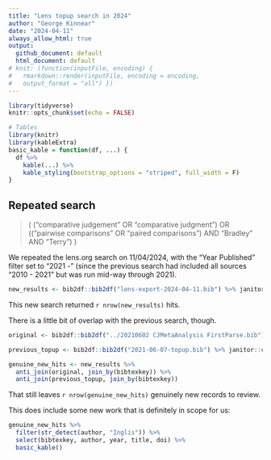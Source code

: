 ```yaml
---
title: "Lens topup search in 2024"
author: "George Kinnear"
date: "2024-04-11"
always_allow_html: true
output:
  github_document: default
  html_document: default
# knit: (function(inputFile, encoding) {
#   rmarkdown::render(inputFile, encoding = encoding,
#   output_format = "all") })
---
```


```r
library(tidyverse)
knitr::opts_chunk$set(echo = FALSE)

# Tables
library(knitr)
library(kableExtra)
basic_kable = function(df, ...) {
  df %>% 
    kable(...) %>%
    kable_styling(bootstrap_options = "striped", full_width = F)
}
```

## Repeated search

> (
>  ("comparative judgement" OR "comparative judgment")
>  OR
>  (("pairwise comparisons" OR "paired comparisons") AND "Bradley" AND "Terry")
> )

We repeated the lens.org search on 11/04/2024, with the "Year Published" filter set to "2021 - " (since the previous search had included all sources "2010 - 2021" but was run mid-way through 2021).

```r
new_results <- bib2df::bib2df("lens-export-2024-04-11.bib") %>% janitor::clean_names()
```

This new search returned `r nrow(new_results)` hits.

There is a little bit of overlap with the previous search, though.

```r
original <- bib2df::bib2df("../20210602 CJMetaAnalysis FirstParse.bib") %>% janitor::clean_names()

previous_topup <- bib2df::bib2df("2021-06-07-topup.bib") %>% janitor::clean_names()
```
```r
genuine_new_hits <- new_results %>% 
  anti_join(original, join_by(bibtexkey)) %>% 
  anti_join(previous_topup, join_by(bibtexkey))
```

That still leaves `r nrow(genuine_new_hits)` genuinely new records to review.

This does include some new work that is definitely in scope for us:

```r
genuine_new_hits %>% 
  filter(str_detect(author, "Inglis")) %>% 
  select(bibtexkey, author, year, title, doi) %>% 
  basic_kable()
```



